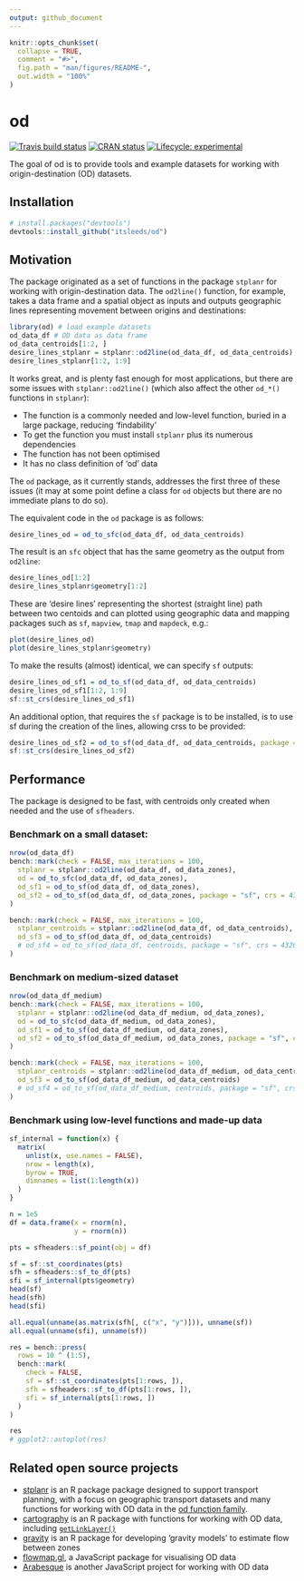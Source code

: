 ```yaml
---
output: github_document
---
```


<!-- README.md is generated from README.Rmd. Please edit that file -->

```r
knitr::opts_chunk$set(
  collapse = TRUE,
  comment = "#>",
  fig.path = "man/figures/README-",
  out.width = "100%"
)
```

# od

<!-- badges: start -->

<!-- badges: start -->
[![Travis build status](https://img.shields.io/travis/itsleeds/od/master?logo=travis&style=flat-square&label=Linux)](https://travis-ci.org/itsleeds/od)
<!-- [![AppVeyor build status](https://img.shields.io/appveyor/ci/itsleeds/od?label=Windows&logo=appveyor&style=flat-square)](https://ci.appveyor.com/project/itsleeds/od) -->
<!-- [![CircleCI](https://img.shields.io/circleci/build/gh/itsleeds/od/master?label=Linux&logo=circle&logoColor=green&style=flat-square)](https://circleci.com/gh/itsleeds/od) -->
[![CRAN status](https://www.r-pkg.org/badges/version/tic)](https://cran.r-project.org/package=tic)
<!-- [![codecov](https://codecov.io/gh/itsleeds/od/branch/master/graph/badge.svg)](https://codecov.io/gh/itsleeds/od) -->
[![Lifecycle: experimental](https://img.shields.io/badge/lifecycle-experimental-red.svg)](https://www.tidyverse.org/lifecycle/#experimental)
<!-- badges: end -->

<!-- badges: end -->

The goal of od is to provide tools and example datasets for working with origin-destination (OD) datasets.

## Installation

<!-- You can install the released version of od from [CRAN](https://CRAN.R-project.org) with: 

``` r
install.packages("od")
```

And the development version from [GitHub](https://github.com/) with:

-->

``` r
# install.packages("devtools")
devtools::install_github("itsleeds/od")
```

## Motivation

The package originated as a set of functions in the package `stplanr` for working with origin-destination data.
The `od2line()` function, for example, takes a data frame and a spatial object as inputs and outputs geographic lines representing movement between origins and destinations:

```r
library(od) # load example datasets
od_data_df # OD data as data frame
od_data_centroids[1:2, ]
desire_lines_stplanr = stplanr::od2line(od_data_df, od_data_centroids)
desire_lines_stplanr[1:2, 1:9]
```

It works great, and is plenty fast enough for most applications, but there are some issues with `stplanr::od2line()` (which also affect the other `od_*()` functions in `stplanr`):

- The function is a commonly needed and low-level function, buried in a large package, reducing 'findability'
- To get the function you must install `stplanr` plus its numerous dependencies
- The function has not been optimised
- It has no class definition of 'od' data

The `od` package, as it currently stands, addresses the first three of these issues (it may at some point define a class for `od` objects but there are no immediate plans to do so).

The equivalent code in the `od` package is as follows:

```r
desire_lines_od = od_to_sfc(od_data_df, od_data_centroids)
```

The result is an `sfc` object that has the same geometry as the output from `od2line`:

```r
desire_lines_od[1:2]
desire_lines_stplanr$geometry[1:2]
```

These are 'desire lines' representing the shortest (straight line) path between two centoids and can plotted using geographic data and mapping packages such as `sf`, `mapview`, `tmap` and `mapdeck`, e.g.:

```r
plot(desire_lines_od)
plot(desire_lines_stplanr$geometry)
```


To make the results (almost) identical, we can specify `sf` outputs:

```r
desire_lines_od_sf1 = od_to_sf(od_data_df, od_data_centroids)
desire_lines_od_sf1[1:2, 1:9]
sf::st_crs(desire_lines_od_sf1)
```

An additional option, that requires the `sf` package is to be installed, is to use sf during the creation of the lines, allowing crss to be provided:

```r
desire_lines_od_sf2 = od_to_sf(od_data_df, od_data_centroids, package = "sf", crs = 4326)
sf::st_crs(desire_lines_od_sf2)
```


## Performance

The package is designed to be fast, with centroids only created when needed and the use of `sfheaders`.

### Benchmark on a small dataset:

```r
nrow(od_data_df)
bench::mark(check = FALSE, max_iterations = 100,
  stplanr = stplanr::od2line(od_data_df, od_data_zones),
  od = od_to_sfc(od_data_df, od_data_zones),
  od_sf1 = od_to_sf(od_data_df, od_data_zones),
  od_sf2 = od_to_sf(od_data_df, od_data_zones, package = "sf", crs = 4326)
)

```

```r
bench::mark(check = FALSE, max_iterations = 100,
  stplanr_centroids = stplanr::od2line(od_data_df, od_data_centroids),
  od_sf3 = od_to_sf(od_data_df, od_data_centroids)
  # od_sf4 = od_to_sf(od_data_df, centroids, package = "sf", crs = 4326)
)
```

### Benchmark on medium-sized dataset

```r
nrow(od_data_df_medium)
bench::mark(check = FALSE, max_iterations = 100,
  stplanr = stplanr::od2line(od_data_df_medium, od_data_zones),
  od = od_to_sfc(od_data_df_medium, od_data_zones),
  od_sf1 = od_to_sf(od_data_df_medium, od_data_zones),
  od_sf2 = od_to_sf(od_data_df_medium, od_data_zones, package = "sf", crs = 4326)
)

```

```r
bench::mark(check = FALSE, max_iterations = 100,
  stplanr_centroids = stplanr::od2line(od_data_df_medium, od_data_centroids),
  od_sf3 = od_to_sf(od_data_df_medium, od_data_centroids)
  # od_sf4 = od_to_sf(od_data_df_medium, centroids, package = "sf", crs = 4326)
)
```

### Benchmark using low-level functions and made-up data

```r
sf_internal = function(x) {
  matrix(
    unlist(x, use.names = FALSE),
    nrow = length(x),
    byrow = TRUE,
    dimnames = list(1:length(x))
  )
}

n = 1e5
df = data.frame(x = rnorm(n),
                y = rnorm(n))

pts = sfheaders::sf_point(obj = df)

sf = sf::st_coordinates(pts)
sfh = sfheaders::sf_to_df(pts)
sfi = sf_internal(pts$geometry)
head(sf)
head(sfh)
head(sfi)

all.equal(unname(as.matrix(sfh[, c("x", "y")])), unname(sf))
all.equal(unname(sfi), unname(sf))

res = bench::press(
  rows = 10 ^ (1:5),
  bench::mark(
    check = FALSE,
    sf = sf::st_coordinates(pts[1:rows, ]),
    sfh = sfheaders::sf_to_df(pts[1:rows, ]),
    sfi = sf_internal(pts[1:rows, ])
  )
)

res
# ggplot2::autoplot(res)
```



## Related open source projects

- [stplanr](https://github.com/ropensci/stplanr/) is an R package package designed to support transport planning, with a focus on geographic transport datasets and many functions for working with OD data in the [od function family](https://docs.ropensci.org/stplanr/reference/index.html#section-work-with-od-data).
- [cartography](http://riatelab.github.io/cartography) is an R package with functions for working with OD data, including [`getLinkLayer()`](http://riatelab.github.io/cartography/docs/reference/getLinkLayer.html)
- [gravity](https://pacha.dev/gravity/) is an R package for developing 'gravity models' to estimate flow between zones
- [flowmap.gl](https://github.com/teralytics/flowmap.gl), a JavaScript package for visualising OD data
- [Arabesque](http://arabesque.ifsttar.fr/) is another JavaScript project for working with OD data
